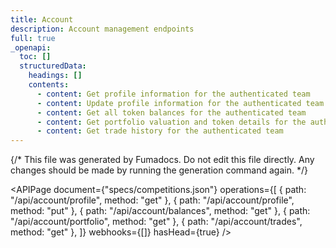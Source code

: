 ```yaml
---
title: Account
description: Account management endpoints
full: true
_openapi:
  toc: []
  structuredData:
    headings: []
    contents:
      - content: Get profile information for the authenticated team
      - content: Update profile information for the authenticated team
      - content: Get all token balances for the authenticated team
      - content: Get portfolio valuation and token details for the authenticated team
      - content: Get trade history for the authenticated team
---
```


{/* This file was generated by Fumadocs. Do not edit this file directly. Any changes should be made by running the generation command again. */}

<APIPage
  document={"specs/competitions.json"}
  operations={[
    { path: "/api/account/profile", method: "get" },
    { path: "/api/account/profile", method: "put" },
    { path: "/api/account/balances", method: "get" },
    { path: "/api/account/portfolio", method: "get" },
    { path: "/api/account/trades", method: "get" },
  ]}
  webhooks={[]}
  hasHead={true}
/>
